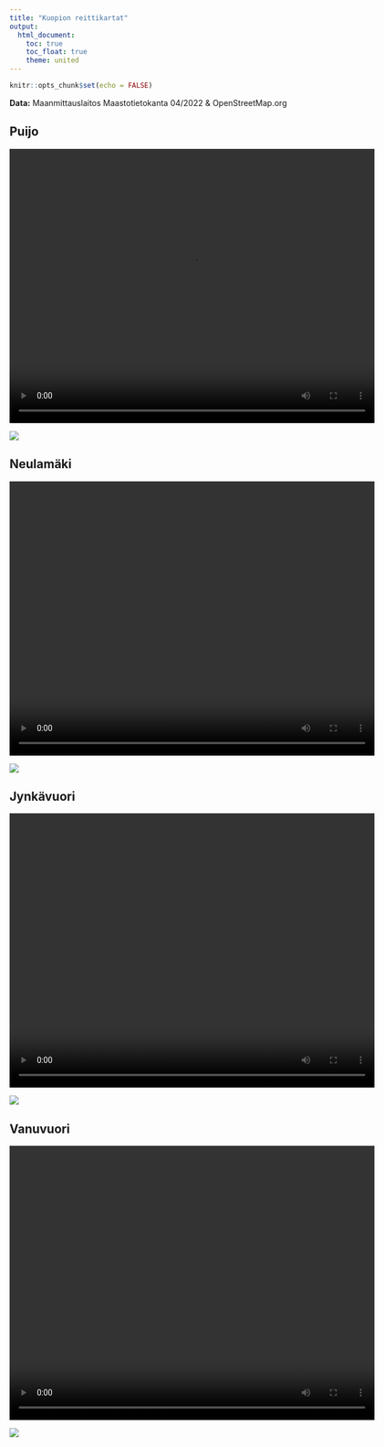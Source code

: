 ```yaml
---
title: "Kuopion reittikartat"
output:
  html_document:
    toc: true
    toc_float: true
    theme: united
---
```


```r
knitr::opts_chunk$set(echo = FALSE)
```

**Data:** Maanmittauslaitos Maastotietokanta 04/2022 & OpenStreetMap.org

## Puijo

<video width="640" height="480" autoplay loop>
  <source src="https://research.janimiettinen.fi/material/trailmaps/img/trailmaps/puijo.mp4" type="video/mp4">
</video>

![](img/trailmaps/puijo_trailmap.png)

## Neulamäki

<video width="640" height="480" autoplay loop>
  <source src="https://research.janimiettinen.fi/material/trailmaps/img/trailmaps/neulamaki.mp4" type="video/mp4">
</video>

![](img/trailmaps/neulamaki.png)

## Jynkävuori

<video width="640" height="480" autoplay loop>
  <source src="https://research.janimiettinen.fi/material/trailmaps/img/trailmaps/jynkanvuori.mp4" type="video/mp4">
</video>

![](img/trailmaps/jynkanvuori.png)

## Vanuvuori

<video width="640" height="480" autoplay loop>
  <source src="https://research.janimiettinen.fi/material/trailmaps/img/trailmaps/vanuvuori.mp4" type="video/mp4">
</video>

![](img/trailmaps/vanuvuori.png)